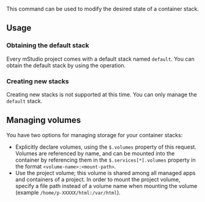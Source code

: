 This command can be used to modify the desired state of a container stack.

## Usage

### Obtaining the default stack

Every mStudio project comes with a default stack named `default`. You can obtain the default stack by using the <OperationLink operation="container-list-stack" apiVersion="v2" /> operation.

### Creating new stacks

Creating new stacks is not supported at this time. You can only manage the `default` stack.

## Managing volumes

You have two options for managing storage for your container stacks:

- Explicitly declare volumes, using the `$.volumes` property of this request. Volumes are referenced by name, and can be mounted into the container by referencing them in the `$.services[*].volumes` property in the format `<volume-name>:<mount-path>`.
- Use the project volume; this volume is shared among all managed apps and containers of a project. In order to mount the project volume, specify a file path instead of a volume name when mounting the volume (example `/home/p-XXXXX/html:/var/html`).
